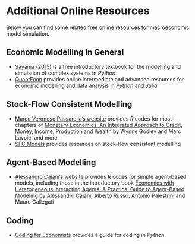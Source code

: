 # Additional Online Resources {#sec-resources}

Below you can find some related free online resources for macroeconomic model simulation.

## Economic Modelling in General
- [Sayama (2015)](https://open.umn.edu/opentextbooks/textbooks/233) is a free introductory textbook for the modelling and simulation of complex systems in *Python*
- [QuantEcon](https://open.umn.edu/opentextbooks/textbooks/233) provides online intermediate and advanced resources for economic modelling and data analysis in *Python* and *Julia*

## Stock-Flow Consistent Modelling
- [Marco Veronese Passarella's website](https://www.marcopassarella.it/en/teaching-2/) provides *R* codes for most chapters of [Monetary Economics: An Integrated Approach to Credit, Money, Income, Production and Wealth](https://link.springer.com/book/10.1057/9780230626546) by Wynne Godley and Marc Lavoie, and more
- [SFC Models](https://sfc-models.net/) provides resources on stock-flow consistent modelling

## Agent-Based Modelling
- [Alessandro Caiani's website](https://sites.google.com/view/alessandro-caiani/teaching?authuser=0) provides *R* codes for simple agent-based models, including those in the introductory book [Economics with Heterogeneous Interacting Agents: A Practical Guide to Agent-Based Modeling](https://link.springer.com/book/10.1007/978-3-319-44058-3) by Alessandro Caiani, Alberto Russo, Antonio Palestrini and Mauro Gallegati

## Coding
- [Coding for Economists](https://aeturrell.github.io/coding-for-economists/intro.html) provides a guide for coding in *Python*
